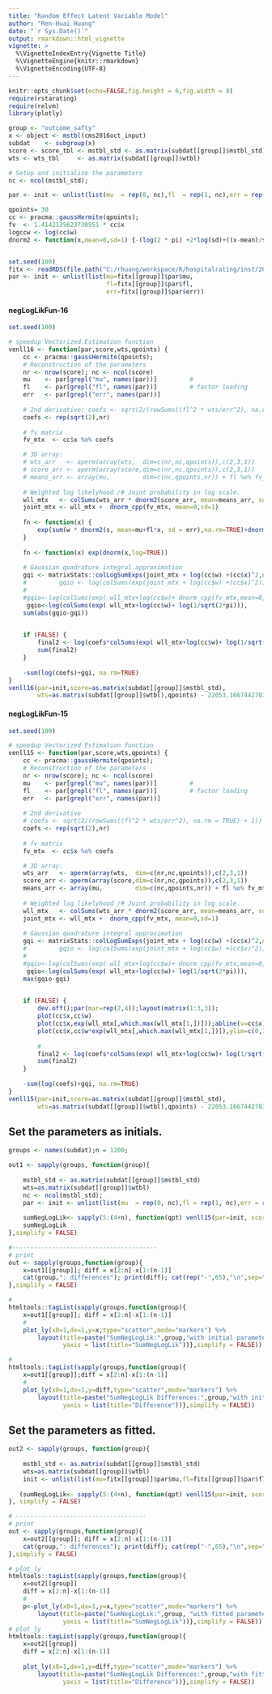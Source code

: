 ```yaml
---
title: "Random Effect Latent Variable Model"
author: "Ren-Huai Huang"
date: "`r Sys.Date()`"
output: rmarkdown::html_vignette
vignette: >
  %\VignetteIndexEntry{Vignette Title}
  %\VignetteEngine{knitr::rmarkdown}
  %\VignetteEncoding{UTF-8}
---
```

<style type="text/css"> h1 {font-size:18px;} </style>

```r
knitr::opts_chunk$set(echo=FALSE,fig.height = 6,fig.width = 8)
require(rstarating)
require(relvm)
library(plotly)

group <- "outcome_safty"
x <- object <- mstbl(cms2016oct_input)
subdat    <- subgroup(x)
score <- score_tbl <- mstbl_std <- as.matrix(subdat[[group]]$mstbl_std)
wts <- wts_tbl     <- as.matrix(subdat[[group]]$wtbl)

# Setup and initialize the parameters
nc <- ncol(mstbl_std);

par <- init <- unlist(list(mu  = rep(0, nc),fl  = rep(1, nc),err = rep(1, nc)))

qpoints= 30
cc <- pracma::gaussHermite(qpoints);
fv  <- 1.4142135623730951 * cc$x
logccw <- log(cc$w)
dnorm2 <- function(x,mean=0,sd=1) {-(log(2 * pi) +2*log(sd)+((x-mean)/sd)^2)/2}


set.seed(100)
fitx <- readRDS(file.path("C:/rhuang/workspace/R/hospitalrating/inst/2016oct/r","fitx_qpts30_oct2016.rds"))
par <- init <- unlist(list(mu=fitx[[group]]$par$mu,
                           fl=fitx[[group]]$par$fl,
                           err=fitx[[group]]$par$err))
```

#### negLogLikFun-16  
```r
set.seed(100)

# speedup Vectorized Estimation function
venll16 <- function(par,score,wts,qpoints) {
    cc <- pracma::gaussHermite(qpoints);
    # Reconstruction of the parameters
    nr <- nrow(score); nc <- ncol(score)
    mu    <- par[grepl("mu", names(par))]         #
    fl    <- par[grepl("fl", names(par))]         # factor loading
    err   <- par[grepl("err", names(par))]
    
    # 2nd derivative: coefs <- sqrt(2/(rowSums((fl^2 * wts/err^2), na.rm = TRUE) + 1))
    coefs <- rep(sqrt(2),nr)
    
    # fv matrix
    fv_mtx  <- cc$x %o% coefs

    # 3D array: 
    # wts_arr   <- aperm(array(wts,  dim=c(nr,nc,qpoints)),c(2,3,1))
    # score_arr <- aperm(array(score,dim=c(nr,nc,qpoints)),c(2,3,1))
    # means_arr <- array(mu,         dim=c(nc,qpoints,nr)) + fl %o% fv_mtx
    
    # Weighted log likelyhood /# Joint probability in log scale.
    wll_mtx   <- colSums(wts_arr * dnorm2(score_arr, mean=means_arr, sd = err),na.rm=TRUE)
    joint_mtx <- wll_mtx +  dnorm_cpp(fv_mtx, mean=0,sd=1)
    
    fn <- function(x) {
        exp(sum(w * dnorm2(s, mean=mu+fl*x, sd = err),na.rm=TRUE)+dnorm_cpp(x, mean=0,sd=1))
    }
    
    fn <- function(x) exp(dnorm(x,log=TRUE))
    
    # Gaussian quadrature integral approximation
    gqi <- matrixStats::colLogSumExps(joint_mtx + log(cc$w) +(cc$x)^2,na.rm=TRUE)
    #         gqio <- log(colSums(exp(joint_mtx + log(cc$w) +(cc$x)^2)))
    # 
    #gqio<-log(colSums(exp( wll_mtx+log(cc$w)+ dnorm_cpp(fv_mtx,mean=0,sd=1)+(cc$x)^2),na.rm=TRUE))
     gqio<-log(colSums(exp( wll_mtx+log(cc$w)+ log(1/sqrt(2*pi))),                     na.rm=TRUE))
    sum(abs(gqio-gqi))
    

    if (FALSE) {
        final2 <- log(coefs*colSums(exp( wll_mtx+log(cc$w)+ log(1/sqrt(2*pi)))))
        sum(final2)
    }
    
    -sum(log(coefs)+gqi, na.rm=TRUE)
}
venll16(par=init,score=as.matrix(subdat[[group]]$mstbl_std), 
        wts=as.matrix(subdat[[group]]$wtbl),qpoints) - 22053.166744270311 #use final parameters. 
```





#### negLogLikFun-15  
```r
set.seed(100)

# speedup Vectorized Estimation function
venll15 <- function(par,score,wts,qpoints) {
    cc <- pracma::gaussHermite(qpoints);
    # Reconstruction of the parameters
    nr <- nrow(score); nc <- ncol(score)
    mu    <- par[grepl("mu", names(par))]         #
    fl    <- par[grepl("fl", names(par))]         # factor loading
    err   <- par[grepl("err", names(par))]
    
    # 2nd derivative
    # coefs <- sqrt(2/(rowSums((fl^2 * wts/err^2), na.rm = TRUE) + 1))
    coefs <- rep(sqrt(2),nr)
    
    # fv matrix
    fv_mtx  <- cc$x %o% coefs

    # 3D array: 
    wts_arr   <- aperm(array(wts,  dim=c(nr,nc,qpoints)),c(2,3,1))
    score_arr <- aperm(array(score,dim=c(nr,nc,qpoints)),c(2,3,1))
    means_arr <- array(mu,         dim=c(nc,qpoints,nr)) + fl %o% fv_mtx
    
    # Weighted log likelyhood /# Joint probability in log scale.
    wll_mtx   <- colSums(wts_arr * dnorm2(score_arr, mean=means_arr, sd = err),na.rm=TRUE)
    joint_mtx <- wll_mtx +  dnorm_cpp(fv_mtx, mean=0,sd=1)
    
    # Gaussian quadrature integral approximation
    gqi <- matrixStats::colLogSumExps(joint_mtx + log(cc$w) +(cc$x)^2,na.rm=TRUE)
    #         gqio <- log(colSums(exp(joint_mtx + log(cc$w) +(cc$x)^2)))
    # 
    #gqio<-log(colSums(exp( wll_mtx+log(cc$w)+ dnorm_cpp(fv_mtx,mean=0,sd=1)+(cc$x)^2),na.rm=TRUE))
     gqio<-log(colSums(exp( wll_mtx+log(cc$w)+ log(1/sqrt(2*pi))),                     na.rm=TRUE))
    max(gqio-gqi)
    

    if (FALSE) {
        dev.off();par(mar=rep(2,4));layout(matrix(1:3,3));
        plot(cc$x,cc$w)
        plot(cc$x,exp(wll_mtx[,which.max(wll_mtx[1,])]));abline(v=cc$x)
        plot(cc$x,cc$w*exp(wll_mtx[,which.max(wll_mtx[1,])]),ylim=c(0,1));abline(v=cc$x)
        
        # 
        final2 <- log(coefs*colSums(exp( wll_mtx+log(cc$w)+ log(1/sqrt(2*pi)))))
        sum(final2)
    }
    
    -sum(log(coefs)+gqi, na.rm=TRUE)
}
venll15(par=init,score=as.matrix(subdat[[group]]$mstbl_std), 
        wts=as.matrix(subdat[[group]]$wtbl),qpoints) - 22053.166744270311 #use final parameters. 
```





## Set the parameters as initials. 
```r
groups <- names(subdat);n = 1200;

out1 <- sapply(groups, function(group){
    
    mstbl_std <- as.matrix(subdat[[group]]$mstbl_std)
    wts=as.matrix(subdat[[group]]$wtbl)
    nc <- ncol(mstbl_std);
    par <- init <- unlist(list(mu  = rep(0, nc),fl = rep(1, nc),err = rep(1, nc)))
    
    sumNegLogLik<- sapply(5:(4+n), function(qpt) venll15(par=init, score=mstbl_std, wts=wts,qpt))
    sumNegLogLik
},simplify = FALSE)

#----------------------------------------
# print
out <- sapply(groups,function(group){
    x=out1[[group]]; diff = x[2:n]-x[1:(n-1)]
    cat(group,": differences"); print(diff); cat(rep("-",65),"\n",sep="")
},simplify = FALSE)

# 
htmltools::tagList(sapply(groups,function(group){    
    x=out1[[group]]; diff = x[2:n]-x[1:(n-1)]
    #
    plot_ly(x0=1,dx=1,y=x,type="scatter",mode="markers") %>%
        layout(title=paste("SumNegLogLik:",group,"with initial parameters"), 
               yaxis = list(title="SumNegLogLik"))},simplify = FALSE))

#  
htmltools::tagList(sapply(groups,function(group){
    x=out1[[group]];diff = x[2:n]-x[1:(n-1)]
    # 
    plot_ly(x0=1,dx=1,y=diff,type="scatter",mode="markers") %>%
        layout(title=paste("SumNegLogLik Differences:",group,"with initial parameters"), 
               yaxis = list(title="Difference"))},simplify = FALSE))
```

## Set the parameters as fitted. 
```r

out2 <- sapply(groups, function(group){
    
    mstbl_std <- as.matrix(subdat[[group]]$mstbl_std)
    wts=as.matrix(subdat[[group]]$wtbl)
    init <- unlist(list(mu=fitx[[group]]$par$mu,fl=fitx[[group]]$par$fl,err=fitx[[group]]$par$err))
    
   (sumNegLogLik<- sapply(5:(4+n), function(qpt) venll15(par=init, score=mstbl_std, wts=wts,qpt)))
}, simplify = FALSE) 

# ------------------------------------
# print
out <- sapply(groups,function(group){
    x=out2[[group]]; diff = x[2:n]-x[1:(n-1)]
    cat(group,": differences"); print(diff); cat(rep("-",65),"\n",sep="")
},simplify = FALSE)

# plot_ly
htmltools::tagList(sapply(groups,function(group){
    x=out2[[group]]
    diff = x[2:n]-x[1:(n-1)]
    # 
    p<-plot_ly(x0=1,dx=1,y=x,type="scatter",mode="markers") %>%
        layout(title=paste("SumNegLogLik:",group, "with fitted parameters"), 
               yaxis = list(title="SumNegLogLik"))},simplify = FALSE))
# plot_ly
htmltools::tagList(sapply(groups,function(group){
    x=out2[[group]]
    diff = x[2:n]-x[1:(n-1)]
    
    plot_ly(x0=1,dx=1,y=diff,type="scatter",mode="markers") %>%
        layout(title=paste("SumNegLogLik Differences:",group,"with fitted parameters"), 
               yaxis = list(title="Difference"))},simplify = FALSE))
```






